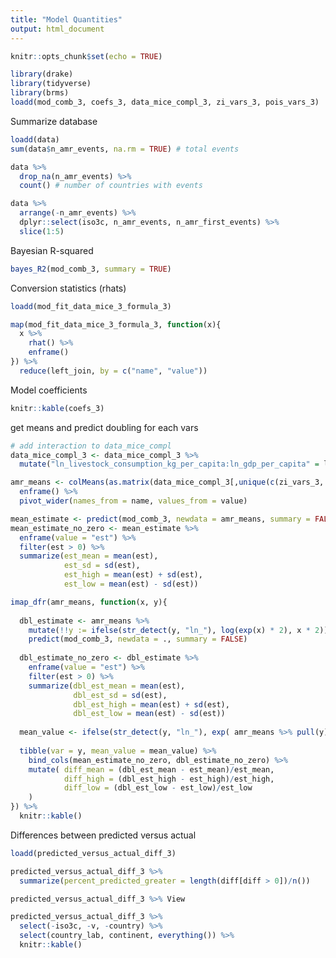 ```yaml
---
title: "Model Quantities"
output: html_document
---
```


```r
knitr::opts_chunk$set(echo = TRUE)
```

```r
library(drake)
library(tidyverse)
library(brms)
loadd(mod_comb_3, coefs_3, data_mice_compl_3, zi_vars_3, pois_vars_3)
```

Summarize database
```r
loadd(data)
sum(data$n_amr_events, na.rm = TRUE) # total events

data %>% 
  drop_na(n_amr_events) %>% 
  count() # number of countries with events

data %>% 
  arrange(-n_amr_events) %>% 
  dplyr::select(iso3c, n_amr_events, n_amr_first_events) %>% 
  slice(1:5)

```


Bayesian R-squared
```r
bayes_R2(mod_comb_3, summary = TRUE)
```

Conversion statistics (rhats)
```r
loadd(mod_fit_data_mice_3_formula_3)

map(mod_fit_data_mice_3_formula_3, function(x){
  x %>% 
    rhat() %>% 
    enframe()
}) %>% 
  reduce(left_join, by = c("name", "value"))
```

Model coefficients
```r
knitr::kable(coefs_3)
```

get means and predict doubling for each vars
```r
# add interaction to data_mice_compl
data_mice_compl_3 <- data_mice_compl_3 %>% 
  mutate("ln_livestock_consumption_kg_per_capita:ln_gdp_per_capita" = ln_livestock_consumption_kg_per_capita * ln_gdp_per_capita)

amr_means <- colMeans(as.matrix(data_mice_compl_3[,unique(c(zi_vars_3, pois_vars_3))])) %>%
  enframe() %>%
  pivot_wider(names_from = name, values_from = value)

mean_estimate <- predict(mod_comb_3, newdata = amr_means, summary = FALSE)
mean_estimate_no_zero <- mean_estimate %>% 
  enframe(value = "est") %>% 
  filter(est > 0) %>% 
  summarize(est_mean = mean(est),
            est_sd = sd(est),
            est_high = mean(est) + sd(est),
            est_low = mean(est) - sd(est))

imap_dfr(amr_means, function(x, y){
  
  dbl_estimate <- amr_means %>%
    mutate(!!y := ifelse(str_detect(y, "ln_"), log(exp(x) * 2), x * 2)) %>%
    predict(mod_comb_3, newdata = ., summary = FALSE)
  
  dbl_estimate_no_zero <- dbl_estimate %>% 
    enframe(value = "est") %>% 
    filter(est > 0) %>% 
    summarize(dbl_est_mean = mean(est),
              dbl_est_sd = sd(est),
              dbl_est_high = mean(est) + sd(est),
              dbl_est_low = mean(est) - sd(est))
  
  mean_value <- ifelse(str_detect(y, "ln_"), exp( amr_means %>% pull(y)),  amr_means %>% pull(y))
  
  tibble(var = y, mean_value = mean_value) %>% 
    bind_cols(mean_estimate_no_zero, dbl_estimate_no_zero) %>% 
    mutate( diff_mean = (dbl_est_mean - est_mean)/est_mean,
            diff_high = (dbl_est_high - est_high)/est_high,
            diff_low = (dbl_est_low - est_low)/est_low
    )
}) %>% 
  knitr::kable()


```

Differences between predicted versus actual
```r
loadd(predicted_versus_actual_diff_3)

predicted_versus_actual_diff_3 %>% 
  summarize(percent_predicted_greater = length(diff[diff > 0])/n())

predicted_versus_actual_diff_3 %>% View

predicted_versus_actual_diff_3 %>% 
  select(-iso3c, -v, -country) %>% 
  select(country_lab, continent, everything()) %>% 
  knitr::kable()
```

